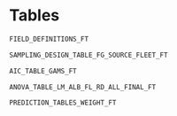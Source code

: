 # Tables

```r
FIELD_DEFINITIONS_FT
```

\pagebreak

```r
SAMPLING_DESIGN_TABLE_FG_SOURCE_FLEET_FT
```

\pagebreak

```r
AIC_TABLE_GAMS_FT 
```

\pagebreak

```r
ANOVA_TABLE_LM_ALB_FL_RD_ALL_FINAL_FT
```

\pagebreak

```r
PREDICTION_TABLES_WEIGHT_FT
```